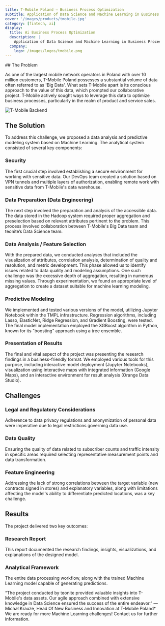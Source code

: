 ```yaml
---
title: T-Mobile Poland — Business Process Optimization
subtitle: Application of Data Science and Machine Learning in Business Process Optimization and Predictive Modeling
cover: '/images/products/tmobile.jpg'
category: [fintech, ai]
display:
  title: Ai Business Process Optimization
  description: |
    Application of Data Science and Machine Learning in Business Process Optimization and Predictive Modeling
  company:
    logo: /images/logos/tmobile.png
---
```


<Divider />
##  The Problem

As one of the largest mobile network operators in Poland with over 10 million customers, T-Mobile Poland possesses a substantial volume of data often referred to as 'Big Data'. What sets T-Mobile apart is its conscious approach to the value of this data, which prompted our collaborative project. T-Mobile actively sought ways to leverage this data to optimize business processes, particularly in the realm of product and service sales.

![T-Mobile Backend](/images/products/design/t-mobile.png)

## The Solution

To address this challenge, we proposed a data analysis and predictive modeling system based on Machine Learning. The analytical system consisted of several key components:

### Security

The first crucial step involved establishing a secure environment for working with sensitive data. Our DevOps team created a solution based on VPN tunnels and multiple layers of authorization, enabling remote work with sensitive data from T-Mobile's data warehouse.

### Data Preparation (Data Engineering)

The next step involved the preparation and analysis of the accessible data. The data stored in the Hadoop system required proper aggregation and preselection based on relevant attributes pertinent to the problem. This process involved collaboration between T-Mobile's Big Data team and teonite’s Data Science team.

### Data Analysis / Feature Selection

With the prepared data, we conducted analyses that included the visualization of attributes, correlation analysis, determination of quality and resolution, and metric development. This phase allowed us to identify issues related to data quality and modeling assumptions. One such challenge was the excessive depth of aggregation, resulting in numerous missing values. Through experimentation, we found an appropriate level of aggregation to create a dataset suitable for machine learning modeling.

### Predictive Modeling

We implemented and tested various versions of the model, utilizing Jupyter Notebook within the TMPL infrastructure. Regression algorithms, including Lasso, ElasticNet, Ridge Regression, and Gradient Boosting, were tested. The final model implementation employed the XGBoost algorithm in Python, known for its "boosting" approach using a tree ensemble.

### Presentation of Results

The final and vital aspect of the project was presenting the research findings in a business-friendly format. We employed various tools for this purpose, including interactive model deployment (Jupyter Notebooks), visualization using interactive maps with integrated information (Google Maps), and an interactive environment for result analysis (Orange Data Studio).

## Challenges

### Legal and Regulatory Considerations

Adherence to data privacy regulations and anonymization of personal data were imperative due to legal restrictions governing data use.

### Data Quality

Ensuring the quality of data related to subscriber counts and traffic intensity in specific areas required selecting representative measurement points and data transformation.

### Feature Engineering

Addressing the lack of strong correlations between the target variable (new contracts signed in stores) and explanatory variables, along with limitations affecting the model's ability to differentiate predicted locations, was a key challenge.

## Results

The project delivered two key outcomes:

### Research Report

This report documented the research findings, insights, visualizations, and explanations of the designed model.

### Analytical Framework

The entire data processing workflow, along with the trained Machine Learning model capable of generating predictions.

<div>
“The project conducted by teonite provided valuable insights into T-Mobile's data assets. Our agile approach combined with extensive knowledge in Data Science ensured the success of the entire endeavor.”  
—Michał Krauze, Head Of New Business and Innovation at T-Mobile Poland*
</div>
We are ready for more Machine Learning challenges! Contact us for further information.
